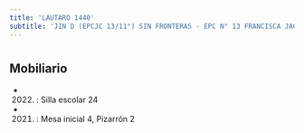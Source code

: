 ```yaml
---
title: 'LAUTARO 1440'
subtitle: 'JIN D (EPCJC 13/11°) SIN FRONTERAS - EPC N° 13 FRANCISCA JACQUES'
---
```


#


## Mobiliario

*  (2022) : Silla escolar 24 

*  (2021) : Mesa inicial 4, Pizarrón 2 



